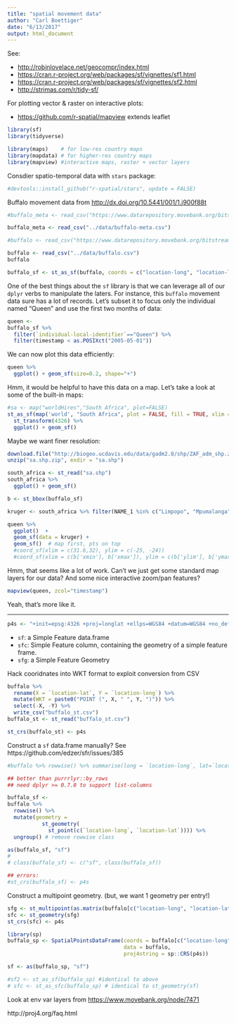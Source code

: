 ```yaml
---
title: "spatial movement data"
author: "Carl Boettiger"
date: "6/13/2017"
output: html_document
---
```


See:

- <http://robinlovelace.net/geocompr/index.html>
- <https://cran.r-project.org/web/packages/sf/vignettes/sf1.html>
- <https://cran.r-project.org/web/packages/sf/vignettes/sf2.html>
- <http://strimas.com/r/tidy-sf/>

For plotting vector & raster on interactive plots:

- <https://github.com/r-spatial/mapview> extends leaflet


```r
library(sf)
library(tidyverse)

library(maps)    # for low-res country maps
library(mapdata) # for higher-res country maps
library(mapview) #interactive maps, raster + vector layers
```



Consdier spatio-temporal data with `stars` package: 

```r
#devtools::install_github("r-spatial/stars", update = FALSE)

```

Buffalo movement data from <http://dx.doi.org/10.5441/001/1.j900f88t>


```r
#buffalo_meta <- read_csv("https://www.datarepository.movebank.org/bitstream/handle/10255/move.611/Kruger%20African%20Buffalo%2c%20GPS%20tracking%2c%20South%20Africa-reference-data.csv")

buffalo_meta <- read_csv("../data/buffalo-meta.csv")
```

```r
#buffalo <- read_csv("https://www.datarepository.movebank.org/bitstream/handle/10255/move.610/Kruger%20African%20Buffalo%2c%20GPS%20tracking%2c%20South%20Africa.csv")

buffalo <- read_csv("../data/buffalo.csv")
buffalo
```

```r
buffalo_sf <- st_as_sf(buffalo, coords = c("location-long", "location-lat"), crs=4326)
```

One of the best things about the `sf` library is that we can leverage all of our `dplyr` verbs to manipulate the laters.  For instance, this `buffalo` movement data sure has a lot of records.  Let's subset it to focus only the individual named "Queen" and use the first two months of data:


```r
queen <-
buffalo_sf %>% 
  filter(`individual-local-identifier`=="Queen") %>%
  filter(timestamp < as.POSIXct("2005-05-01"))
```

We can now plot this data efficiently:

```r
queen %>%
  ggplot() + geom_sf(size=0.2, shape="+")
```

Hmm, it would be helpful to have this data on a map.  Let's take a look at some of the built-in maps:

```r
#sa <- map("worldHires","South Africa", plot=FALSE)
st_as_sf(map('world', "South Africa", plot = FALSE, fill = TRUE, xlim = c(14,35), ylim=c(-35,-20))) %>% 
  st_transform(4326) %>%
  ggplot() + geom_sf() 
```

Maybe we want finer resolution:

```r
download.file("http://biogeo.ucdavis.edu/data/gadm2.8/shp/ZAF_adm_shp.zip", "sa.shp.zip")
unzip("sa.shp.zip", exdir = "sa.shp")
```



```r
south_africa <- st_read("sa.shp")
south_africa %>% 
  ggplot() + geom_sf()
```

```r
b <- st_bbox(buffalo_sf)
```

```r
kruger <- south_africa %>% filter(NAME_1 %in% c("Limpopo", "Mpumalanga"))

queen %>%
  ggplot()  + 
  geom_sf(data = kruger) +
  geom_sf()  # map first, pts on top
  #coord_sf(xlim = c(31.6,32), ylim = c(-25, -24))
  #coord_sf(xlim = c(b['xmin'], b['xmax']), ylim = c(b['ylim'], b['ymax']))
```

Hmm, that seems like a lot of work.  Can't we just get some standard map layers for our data? And some nice interactive zoom/pan features?

```r
mapview(queen, zcol="timestamp")
```

Yeah, that's more like it.

----------


```r
p4s <- "+init=epsg:4326 +proj=longlat +ellps=WGS84 +datum=WGS84 +no_defs +towgs84=0,0,0"
```

- `sf`: a Simple Feature data.frame
- `sfc`: Simple Feature column, containing the geometry of a simple feature frame.
- `sfg`: a Simple Feature Geometry

Hack cooridnates into WKT format to exploit conversion from CSV

```r
buffalo %>%
  rename(X = `location-lat`, Y = `location-long`) %>%
  mutate(WKT = paste0("POINT (", X, " ", Y, ")")) %>%
  select(-X, -Y) %>%
  write_csv("buffalo_st.csv")
buffalo_st <- st_read("buffalo_st.csv")

st_crs(buffalo_st) <- p4s

```


Construct a `sf` data.frame manually? See https://github.com/edzer/sfr/issues/385

```r

#buffalo %>% rowwise() %>% summarise(long = `location-long`, lat=`location-lat`)

## better than purrrlyr::by_rows
## need dplyr >= 0.7.0 to support list-columns

buffalo_sf <-
buffalo %>%
  rowwise() %>%
  mutate(geometry = 
           st_geometry(
             st_point(c(`location-long`, `location-lat`)))) %>% 
  ungroup() # remove rowwise class

as(buffalo_sf, "sf")
# 
# class(buffalo_sf) <- c("sf", class(buffalo_sf))

## errors:
#st_crs(buffalo_sf) <- p4s
```

Construct a multipoint geometry. (but, we want 1 geometry per entry!)

```r
sfg <- st_multipoint(as.matrix(buffalo[c("location-long", "location-lat")]))
sfc <- st_geometry(sfg)
st_crs(sfc) <- p4s
```

```r
library(sp)
buffalo_sp <- SpatialPointsDataFrame(coords = buffalo[c("location-long", "location-lat")], 
                                     data = buffalo, 
                                     proj4string = sp::CRS(p4s))

sf <- as(buffalo_sp, "sf")

#sf2 <- st_as_sf(buffalo_sp) #identical to above
# sfc <- st_as_sfc(buffalo_sp) # identical to st_geometry(sf)
```


Look at env var layers from <https://www.movebank.org/node/7471>

http://proj4.org/faq.html
